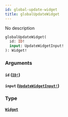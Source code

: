 ```yaml
---
id: global-update-widget
title: globalUpdateWidget
---
```


No description

```graphql
globalUpdateWidget(
  id: ID!
  input: UpdateWidgetInput!
): Widget!

```

### Arguments

#### `id` ([`ID!`](/graphql/scalars/id))

#### `input` ([`UpdateWidgetInput!`](/graphql/inputs/update-widget-input))

### Type

#### [`Widget`](/graphql/objects/widget)
